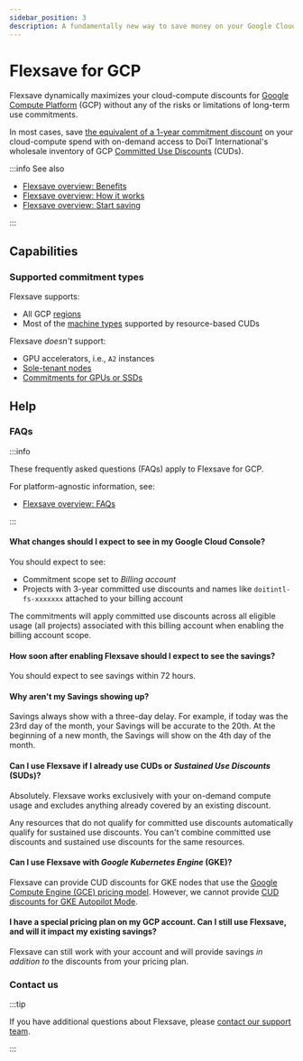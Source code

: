 ```yaml
---
sidebar_position: 3
description: A fundamentally new way to save money on your Google Cloud workloads without making long-term commitments
---
```


# Flexsave for GCP

Flexsave dynamically maximizes your cloud-compute discounts for [Google Compute Platform](https://cloud.google.com) (GCP) without any of the risks or limitations of long-term use commitments.

In most cases, save [the equivalent of a 1-year commitment discount](overview.mdx#how-much-can-i-save) on your cloud-compute spend with on-demand access to DoiT International's wholesale inventory of GCP [Committed Use Discounts](https://cloud.google.com/docs/cuds) (CUDs).

:::info See also

- [Flexsave overview: Benefits](overview.mdx#benefits)
- [Flexsave overview: How it works](overview.mdx#how-it-works)
- [Flexsave overview: Start saving](overview.mdx#start-saving)

:::

## Capabilities

### Supported commitment types

Flexsave supports:

- All GCP [regions](https://cloud.google.com/compute/docs/regions-zones)
- Most of the [machine types](https://cloud.google.com/compute/docs/machine-types) supported by resource-based CUDs

Flexsave _doesn't_ support:

- GPU accelerators, i.e., `A2` instances
- [Sole-tenant nodes](https://cloud.google.com/compute/sole-tenant-pricing)
- [Commitments for GPUs or SSDs](https://cloud.google.com/compute/docs/instances/signing-up-committed-use-discounts#commitments_for_gpus_and_local_ssd)

## Help

### FAQs

:::info

These frequently asked questions (FAQs) apply to Flexsave for GCP.

For platform-agnostic information, see:

- [Flexsave overview: FAQs](overview.mdx#faqs)

:::

#### What changes should I expect to see in my Google Cloud Console?

You should expect to see:

- Commitment scope set to _Billing account_
- Projects with 3-year committed use discounts and names like `doitintl-fs-xxxxxxx` attached to your billing account

The commitments will apply committed use discounts across all eligible usage (all projects) associated with this billing account when enabling the billing account scope.

#### How soon after enabling Flexsave should I expect to see the savings?

You should expect to see savings within 72 hours.

#### Why aren't my Savings showing up?

Savings always show with a three-day delay. For example, if today was the 23rd day of the month, your Savings will be accurate to the 20th. At the beginning of a new month, the Savings will show on the 4th day of the month.

#### Can I use Flexsave if I already use CUDs or _Sustained Use Discounts_ (SUDs)?

Absolutely. Flexsave works exclusively with your on-demand compute usage and excludes anything already covered by an existing discount.

Any resources that do not qualify for committed use discounts automatically qualify for sustained use discounts. You can't combine committed use discounts and sustained use discounts for the same resources.

#### Can I use Flexsave with _Google Kubernetes Engine_ (GKE)?

Flexsave can provide CUD discounts for GKE nodes that use the [Google Compute Engine (GCE) pricing model](https://cloud.google.com/compute/docs/instances/signing-up-committed-use-discounts#restrictions). However, we cannot provide [CUD discounts for GKE Autopilot Mode](https://cloud.google.com/kubernetes-engine/cud).

#### I have a special pricing plan on my GCP account. Can I still use Flexsave, and will it impact my existing savings?

Flexsave can still work with your account and will provide savings _in addition to_ the discounts from your pricing plan.

### Contact us

:::tip

If you have additional questions about Flexsave, please [contact our support team](../services/consulting-support/index.mdx).

:::
